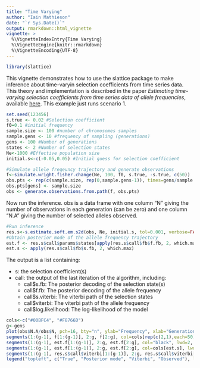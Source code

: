 ```yaml
---
title: "Time Varying"
author: "Iain Mathieson"
date: "`r Sys.Date()`"
output: rmarkdown::html_vignette
vignette: >
  %\VignetteIndexEntry{Time Varying}
  %\VignetteEngine{knitr::rmarkdown}
  %\VignetteEncoding{UTF-8}
---
```

```r
library(slattice)
```

This vignette demonstrates how to use the slattice package to make inference about time-varyin selection coefficients from time series data. This theory and implementation is described in the paper *Estimating time-varying selection coefficients from time series data of allele frequencies*, available [here](TBD). This example just runs scenario 1.

```r
set.seed(123456)
s.true <- 0.02 #Selection coefficient
f0=0.1 #initial frequency
sample.size <- 100 #number of chromosomes samples
sample.gens <- 10 #frequency of sampling (generations)
gens <- 100 #Number of generations
states <- 2 #Number of selection states
Ne<-1000 #Effective population size
initial.s<-c(-0.05,0.05) #Initial guess for selection coefficient

#Simulate allele freqeuncy trajectory and generate observations 
f<-simulate.wright.fisher.change(Ne, 100, f0, s.true, -s.true, c(50))
obs.pts <- rep(c(sample.size, rep(0,sample.gens-1)), times=gens/sample.gens)
obs.pts[gens] <- sample.size
obs <- generate.observations.from.path(f, obs.pts)
```
Now run the inference. obs is a data frame with one column "N" giving the number of observations in each generation (can be zero) and one column "N.A" giving the number of selected alleles observed.
```r
#Run inference
res.s<-s.estimate.soft.em.s2d(obs, Ne, initial.s, tol=0.001, verbose=FALSE, viterbi=TRUE)
#Obtain posterior mode of the allele frequency trajectory 
est.f <- res.s$call$params$states[apply(res.s$call$fb$f.fb, 2, which.max)]
est.s <- apply(res.s$call$fb$s.fb, 2, which.max)
```
The output is a list containing: 

* s: the selection coefficient(s)
* call: the output of the last iteration of the algorithm, including: 
  * call\$s.fb: The posterior decoding of the selection state(s)
  * call\$f.fb: The posterior decoding of the allele frequency
  * call\$s.viterbi: The viterbi path of the selection states
  * call\$viterbi: The viterbi path of the allele frequency
  * call\$log.likelihood: The log-likelihood of the model

```r
cols<-c("#00BFC4", "#F8766D")
g<-gens
plot(obs$N.A/obs$N, pch=16, bty="n", ylab="Frequency", xlab="Generation", ylim=c(0.05, 0.5))
segments(1:(g-1), f[1:(g-1)], 2:g, f[2:g], col=cols[rep(c(2,1),each=50)], lwd=2)
segments(1:(g-1), est.f[1:(g-1)], 2:g, est.f[2:g], col="black", lwd=2, lty=1)
segments(1:(g-1), est.f[1:(g-1)], 2:g, est.f[2:g], col=cols[est.s], lwd=2, lty=3)
segments(1:(g-1), res.s$call$viterbi[1:(g-1)], 2:g, res.s$call$viterbi[2:g], col=cols[res.s$call$s.viterbi], lwd=2, lty=3)
legend("topleft", c("True", "Posterior mode", "Viterbi", "Observed"), lwd=c(2,2,2,NA), lty=c(1,3,3,NA), pch=c(NA, NA, NA, 16), col=c(1, 1, 1, 1), bty="n")
```

